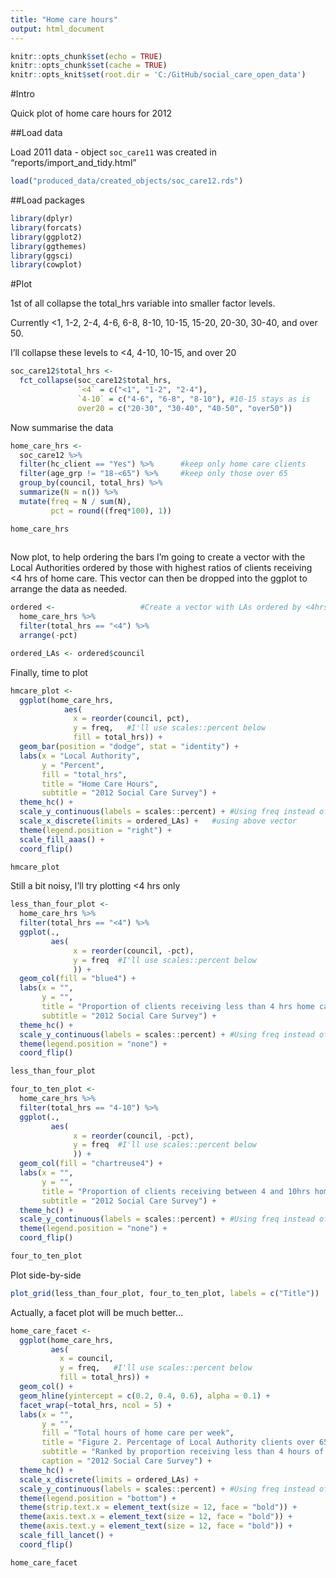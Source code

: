 ```yaml
---
title: "Home care hours"
output: html_document
---
```

```r
knitr::opts_chunk$set(echo = TRUE)
knitr::opts_chunk$set(cache = TRUE)
knitr::opts_knit$set(root.dir = 'C:/GitHub/social_care_open_data')
```

#Intro

Quick plot of home care hours for 2012

##Load data

Load 2011 data - object `soc_care11` was created in "reports/import_and_tidy.html"

```r
load("produced_data/created_objects/soc_care12.rds")
```

##Load packages

```r
library(dplyr)
library(forcats)
library(ggplot2)
library(ggthemes)
library(ggsci)
library(cowplot)
```

#Plot

1st of all collapse the total_hrs variable into smaller factor levels.

Currently <1, 1-2, 2-4, 4-6, 6-8, 8-10, 10-15, 15-20, 20-30, 30-40, and over 50.

I'll collapse these levels to <4, 4-10, 10-15, and over 20

```r
soc_care12$total_hrs <- 
  fct_collapse(soc_care12$total_hrs, 
               `<4` = c("<1", "1-2", "2-4"),
               `4-10` = c("4-6", "6-8", "8-10"), #10-15 stays as is
               over20 = c("20-30", "30-40", "40-50", "over50"))
```

Now summarise the data

```r

home_care_hrs <-
  soc_care12 %>%
  filter(hc_client == "Yes") %>%      #keep only home care clients
  filter(age_grp != "18-<65") %>%     #keep only those over 65
  group_by(council, total_hrs) %>%
  summarize(N = n()) %>%
  mutate(freq = N / sum(N),
         pct = round((freq*100), 1)) 

home_care_hrs
  
```


Now plot, to help ordering the bars I'm going to create a vector with the Local Authorities ordered by those with highest ratios of clients receiving <4 hrs of home care. This vector can then be dropped into the ggplot to arrange the data as needed. 

```r
ordered <-                   #Create a vector with LAs ordered by <4hrs 
  home_care_hrs %>%
  filter(total_hrs == "<4") %>%
  arrange(-pct)

ordered_LAs <- ordered$council

```


Finally, time to plot

```r
hmcare_plot <- 
  ggplot(home_care_hrs, 
            aes(
              x = reorder(council, pct), 
              y = freq,   #I'll use scales::percent below
              fill = total_hrs)) + 
  geom_bar(position = "dodge", stat = "identity") +
  labs(x = "Local Authority",
       y = "Percent", 
       fill = "total_hrs",
       title = "Home Care Hours",
       subtitle = "2012 Social Care Survey") +
  theme_hc() +
  scale_y_continuous(labels = scales::percent) + #Using freq instead of percent variable
  scale_x_discrete(limits = ordered_LAs) +   #using above vector
  theme(legend.position = "right") +
  scale_fill_aaas() +
  coord_flip()

hmcare_plot
```

Still a bit noisy, I'll try plotting <4 hrs only

```r
less_than_four_plot <- 
  home_care_hrs %>%
  filter(total_hrs == "<4") %>%
  ggplot(.,
         aes(
              x = reorder(council, -pct), 
              y = freq  #I'll use scales::percent below
              )) +   
  geom_col(fill = "blue4") +
  labs(x = "",
       y = "", 
       title = "Proportion of clients receiving less than 4 hrs home care",
       subtitle = "2012 Social Care Survey") +
  theme_hc() +
  scale_y_continuous(labels = scales::percent) + #Using freq instead of percent variable
  theme(legend.position = "none") +
  coord_flip()

less_than_four_plot
```

```r
four_to_ten_plot <- 
  home_care_hrs %>%
  filter(total_hrs == "4-10") %>%
  ggplot(.,
         aes(
              x = reorder(council, -pct), 
              y = freq  #I'll use scales::percent below
              )) +   
  geom_col(fill = "chartreuse4") +
  labs(x = "",
       y = "", 
       title = "Proportion of clients receiving between 4 and 10hrs home care",
       subtitle = "2012 Social Care Survey") +
  theme_hc() +
  scale_y_continuous(labels = scales::percent) + #Using freq instead of percent variable
  theme(legend.position = "none") +
  coord_flip()

four_to_ten_plot
```


Plot side-by-side

```r
plot_grid(less_than_four_plot, four_to_ten_plot, labels = c("Title"))
```


Actually, a facet plot will be much better...


```r
home_care_facet <- 
  ggplot(home_care_hrs, 
         aes(
           x = council,
           y = freq,   #I'll use scales::percent below
           fill = total_hrs)) + 
  geom_col() +
  geom_hline(yintercept = c(0.2, 0.4, 0.6), alpha = 0.1) +
  facet_wrap(~total_hrs, ncol = 5) +
  labs(x = "",
       y = "", 
       fill = "Total hours of home care per week",
       title = "Figure 2. Percentage of Local Authority clients over 65 receiving specified hours of home care", #Figure 2 for UBDC blog only!
       subtitle = "Ranked by proportion receiving less than 4 hours of care",
       caption = "2012 Social Care Survey") +
  theme_hc() +
  scale_x_discrete(limits = ordered_LAs) +
  scale_y_continuous(labels = scales::percent) + #Using freq instead of percent variable
  theme(legend.position = "bottom") +
  theme(strip.text.x = element_text(size = 12, face = "bold")) +
  theme(axis.text.x = element_text(size = 12, face = "bold")) +
  theme(axis.text.y = element_text(size = 12, face = "bold")) +
  scale_fill_lancet() +
  coord_flip()

home_care_facet

```


